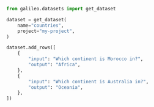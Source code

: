 ```python Python
from galileo.datasets import get_dataset

dataset = get_dataset(
    name="countries",
    project="my-project",
)

dataset.add_rows([
    {
        "input": "Which continent is Morocco in?",
        "output": "Africa",
    },
    {
        "input": "Which continent is Australia in?",
        "output": "Oceania",
    },
]) 
```
